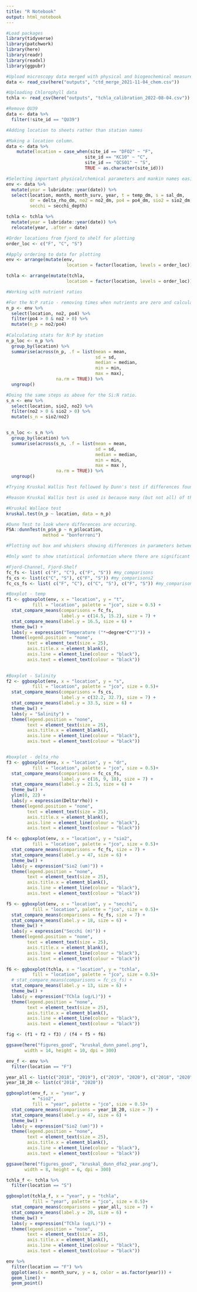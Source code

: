 ```yaml
---
title: "R Notebook"
output: html_notebook
---
```


```r
#Load packages
library(tidyverse)
library(patchwork)
library(here)
library(readr)
library(readxl)
library(ggpubr)
```

```r
#Upload microscopy data merged with physical and biogeochemical measures
data <- read_csv(here("outputs", "ctd_merge_2021-11-04_chem.csv")) 

#Uploading Chlorophyll data
tchla <- read_csv(here("outputs", "tchla_calibration_2022-08-04.csv"))

```

```r
#Remove QU39
data <- data %>% 
  filter(!site_id == "QU39")
```

```r
#Adding location to sheets rather than station names

#Making a location column.
data <- data %>% 
    mutate(location = case_when(site_id == "DFO2" ~ "F",
                              site_id == "KC10" ~ "C",
                              site_id == "QCS01" ~ "S",
                              TRUE ~ as.character(site_id)))
```

```r
#Selecting important physical/chemical parameters and mankin names easier to work with.
env <- data %>% 
  mutate(year = lubridate::year(date)) %>% 
  select(location, month, month_surv, year, t = temp_dm, s = sal_dm,
         dr = delta_rho_dm, no2 = no2_dm, po4 = po4_dm, sio2 = sio2_dm,
         secchi = secchi_depth)

tchla <- tchla %>% 
  mutate(year = lubridate::year(date)) %>%
  relocate(year, .after = date)
```

```r
#Order locations from fjord to shelf for plotting
order_loc <- c("F", "C", "S")

#Apply ordering to data for plotting
env <- arrange(mutate(env,
                       location = factor(location, levels = order_loc)))

tchla <- arrange(mutate(tchla,
                       location = factor(location, levels = order_loc)))
```

```r
#Working with nutrient ratios

#For the N:P ratio - removing times when nutrients are zero and calculating ratios
n_p <- env %>% 
  select(location, no2, po4) %>% 
  filter(po4 > 0 & no2 > 0) %>% 
  mutate(n_p = no2/po4)
  
#Calculating stats for N:P by station
n_p_loc <- n_p %>% 
  group_by(location) %>% 
  summarise(across(n_p, .f = list(mean = mean,
                                  sd = sd,
                                  median = median,
                                  min = min,
                                  max = max),
                   na.rm = TRUE)) %>% 
  ungroup()

#Doing the same steps as above for the Si:N ratio.
s_n <- env %>% 
  select(location, sio2, no2) %>% 
  filter(no2 > 0 & sio2 > 0) %>% 
  mutate(s_n = sio2/no2) 


s_n_loc <- s_n %>% 
  group_by(location) %>% 
  summarise(across(s_n, .f = list(mean = mean, 
                                  sd = sd,
                                  median = median,
                                  min = min,
                                  max = max ),
                   na.rm = TRUE)) %>% 
  ungroup() 


```

```r
#Trying Kruskal Wallis Test followed by Dunn's test if differences found. Instead of creating separate code for each parameter - just changing code depending on what I am looking at. Need to switch datasheet to env when looking at physical parameters.

#Reason Kruskal Wallis test is used is because many (but not all) of the parameters do not meet assumptions for one way ANOVA, so figure better to be consistent and use same test across. When data plotted, clear that there are differences suggesting test is working. 

#Kruskal Wallace test
kruskal.test(n_p ~ location, data = n_p)

#Dunn Test to look where differences are occuring.
FSA::dunnTest(n_p$n_p ~ n_p$location,
              method = "bonferroni")

```

```r
#Plotting out box and whiskers showing differences in parameters between stations

#Only want to show statistical information where there are significant relationships. Setting up combinations here for use in plots

#Fjord-Channel, Fjord-Shelf
fc_fs <- list( c("F", "C"), c("F", "S")) #my_comparisons
fs_cs <- list(c("C", "S"), c("F", "S")) #my_comparisons2
fc_cs_fs <- list( c("F", "C"), c("C", "S"), c("F", "S")) #my_comparisons3

```


```r
#Boxplot - temp
f1 <- ggboxplot(env, x = "location", y = "t",
          fill = "location", palette = "jco", size = 0.5) + 
  stat_compare_means(comparisons = fc_fs,
                     label.y = c(14.5, 15.2), size = 7) + 
  stat_compare_means(label.y = 16.5, size = 6) +
  theme_bw() +
  labs(y = expression("Temperature ("*~degree*C*")")) +
  theme(legend.position = "none",
        text = element_text(size = 25),
        axis.title.x = element_blank(),
        axis.line = element_line(colour = "black"),
        axis.text = element_text(colour = "black")) 
  

#Boxplot - Salinity
f2 <- ggboxplot(env, x = "location", y = "s",
          fill = "location", palette = "jco", size = 0.5)+ 
  stat_compare_means(comparisons = fs_cs,
                     label.y = c(32.2, 32.7), size = 7) + 
  stat_compare_means(label.y = 33.5, size = 6) +
  theme_bw() +
  labs(y = "Salinity") +
  theme(legend.position = "none",
        text = element_text(size = 25),
        axis.title.x = element_blank(),
        axis.line = element_line(colour = "black"),
        axis.text = element_text(colour = "black")) 


#boxplot - delta_rho
f3 <- ggboxplot(env, x = "location", y = "dr",
          fill = "location", palette = "jco", size = 0.5)+ 
  stat_compare_means(comparisons = fc_cs_fs,
                     label.y = c(16, 9, 18), size = 7) + 
  stat_compare_means(label.y = 21.5, size = 6) +
  theme_bw() +
  ylim(0, 22) +
  labs(y = expression(Delta*rho)) +
  theme(legend.position = "none",
        text = element_text(size = 25),
        axis.title.x = element_blank(),
        axis.line = element_line(colour = "black"),
        axis.text = element_text(colour = "black")) 

f4 <- ggboxplot(env, x = "location", y = "sio2",
          fill = "location", palette = "jco", size = 0.5)+ 
  stat_compare_means(comparisons = fc_fs, size = 7) + 
  stat_compare_means(label.y = 47, size = 6) +
  theme_bw() +
  labs(y = expression("Sio2 (um)")) +
  theme(legend.position = "none",
        text = element_text(size = 25),
        axis.title.x = element_blank(),
        axis.line = element_line(colour = "black"),
        axis.text = element_text(colour = "black")) 

f5 <- ggboxplot(env, x = "location", y = "secchi",
          fill = "location", palette = "jco", size = 0.5)+ 
  stat_compare_means(comparisons = fc_fs, size = 7) + 
  stat_compare_means(label.y = 18, size = 6) +
  theme_bw() +
  labs(y = expression("Secchi (m)")) +
  theme(legend.position = "none",
        text = element_text(size = 25),
        axis.title.x = element_blank(),
        axis.line = element_line(colour = "black"),
        axis.text = element_text(colour = "black"))

f6 <- ggboxplot(tchla, x = "location", y = "tchla",
          fill = "location", palette = "jco", size = 0.5)+ 
  # stat_compare_means(comparisons = fc_cs_fs) + 
  stat_compare_means(label.y = 13, size = 6) +
  theme_bw() +
  labs(y = expression("TChla (ug/L)")) +
  theme(legend.position = "none",
        text = element_text(size = 25),
        axis.title.x = element_blank(),
        axis.line = element_line(colour = "black"),
        axis.text = element_text(colour = "black"))

fig <- (f1 + f2 + f3) / (f4 + f5 + f6)

ggsave(here("figures_good", "kruskal_dunn_panel.png"), 
       width = 14, height = 10, dpi = 300)
```

```r
env_f <- env %>% 
  filter(location == "F")

year_all <- list(c("2018", "2019"), c("2019", "2020"), c("2018", "2020"))
year_18_20 <- list(c("2018", "2020"))

ggboxplot(env_f, x = "year", y 
          = "sio2",
          fill = "year", palette = "jco", size = 0.5)+ 
  stat_compare_means(comparisons = year_18_20, size = 7) + 
  stat_compare_means(label.y = 47, size = 6) +
  theme_bw() +
  labs(y = expression("Sio2 (um)")) +
  theme(legend.position = "none",
        text = element_text(size = 25),
        axis.title.x = element_blank(),
        axis.line = element_line(colour = "black"),
        axis.text = element_text(colour = "black")) 

ggsave(here("figures_good", "kruskal_dunn_dfo2_year.png"), 
       width = 8, height = 6, dpi = 300)
```

```r
tchla_f <- tchla %>% 
  filter(location == "S")

ggboxplot(tchla_f, x = "year", y = "tchla",
          fill = "year", palette = "jco", size = 0.5)+ 
  stat_compare_means(comparisons = year_all, size = 7) + 
  stat_compare_means(label.y = 20, size = 6) +
  theme_bw() +
  labs(y = expression("TChla (ug/L)")) +
  theme(legend.position = "none",
        text = element_text(size = 25),
        axis.title.x = element_blank(),
        axis.line = element_line(colour = "black"),
        axis.text = element_text(colour = "black")) 
```

```r
env %>% 
  filter(location == "F") %>% 
  ggplot(aes(x = month_surv, y = s, color = as.factor(year))) +
  geom_line() +
  geom_point()
```







